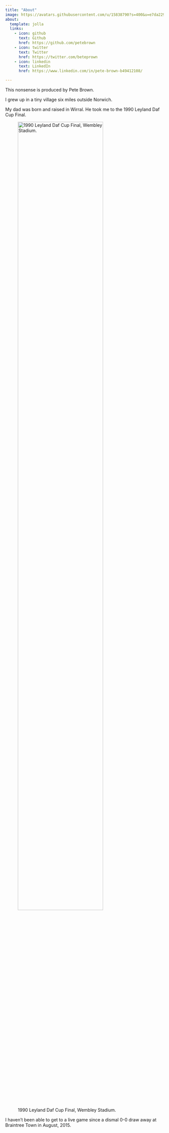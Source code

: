 ```yaml
---
title: "About"
image: https://avatars.githubusercontent.com/u/15838790?s=400&u=e7da2294f9902a5b72ffdad43acf83977b7b70f6&v=4
about:
  template: jolla
  links:
    - icon: github
      text: Github
      href: https://github.com/petebrown
    - icon: twitter
      text: Twitter
      href: https://twitter.com/beteprown
    - icon: linkedin
      text: LinkedIn
      href: https://www.linkedin.com/in/pete-brown-b49412108/

---
```


This nonsense is produced by Pete Brown.

I grew up in a tiny village six miles outside Norwich.

My dad was born and raised in Wirral. He took me to the 1990 Leyland Daf Cup Final.

![1990 Leyland Daf Cup Final, Wembley Stadium.](IMG_5539.JPG "Pete at Wembley for the 1990 Leyland Daf Cup Final."){fig-alt="Pete at Wembley for the 1990 Leyland Daf Cup Final." width=80%}

I haven't been able to get to a live game since a dismal 0-0 draw away at Braintree Town in August, 2015.